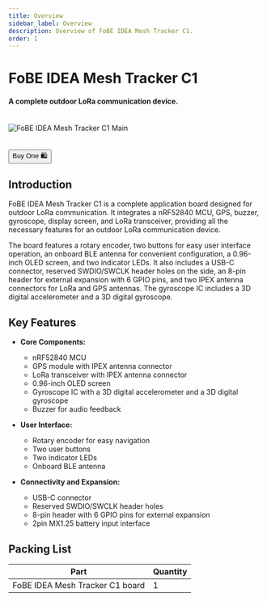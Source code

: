```yaml
---
title: Overview
sidebar_label: Overview
description: Overview of FoBE IDEA Mesh Tracker C1.
order: 1
---
```


# FoBE IDEA Mesh Tracker C1

#### A complete outdoor LoRa communication device.

<br/>
<div style={{ textAlign: 'center' }}>
  <img src="/img/products/f2102-r1lg.main.png" alt="FoBE IDEA Mesh Tracker C1 Main" style={{ width: '80%', height: 'auto' }} />
</div>
<br/>
<br/>
<div className="theme-button-buy" style={{ textAlign: 'center' }}>
<a href="https://store.fobestudio.com/products/f2102" target="_blank" rel="noopener noreferrer">
        <button>Buy One 🛍️</button>
</a>
</div>

## Introduction

FoBE IDEA Mesh Tracker C1 is a complete application board designed for outdoor LoRa communication. It integrates a nRF52840 MCU, GPS, buzzer, gyroscope, display screen, and LoRa transceiver, providing all the necessary features for an outdoor LoRa communication device.

The board features a rotary encoder, two buttons for easy user interface operation, an onboard BLE antenna for convenient configuration, a 0.96-inch OLED screen, and two indicator LEDs. It also includes a USB-C connector, reserved SWDIO/SWCLK header holes on the side, an 8-pin header for external expansion with 6 GPIO pins, and two IPEX antenna connectors for LoRa and GPS antennas. The gyroscope IC includes a 3D digital accelerometer and a 3D digital gyroscope.

## Key Features

*   **Core Components:**
    *   nRF52840 MCU
    *   GPS module with IPEX antenna connector
    *   LoRa transceiver with IPEX antenna connector
    *   0.96-inch OLED screen
    *   Gyroscope IC with a 3D digital accelerometer and a 3D digital gyroscope
    *   Buzzer for audio feedback

*   **User Interface:**
    *   Rotary encoder for easy navigation
    *   Two user buttons
    *   Two indicator LEDs
    *   Onboard BLE antenna

*   **Connectivity and Expansion:**
    *   USB-C connector
    *   Reserved SWDIO/SWCLK header holes
    *   8-pin header with 6 GPIO pins for external expansion
    *   2pin MX1.25 battery input interface

## Packing List

| Part                         | Quantity |
| ---------------------------- | -------- |
| FoBE IDEA Mesh Tracker C1 board | 1        |